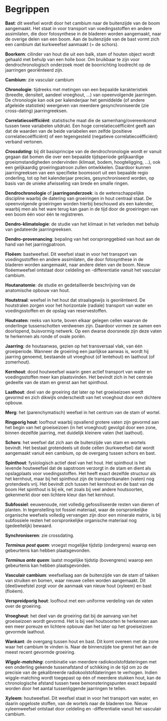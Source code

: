 # **Begrippen** {-}


**Bast**: dit weefsel wordt door het cambium naar de buitenzijde van de boom aangemaakt. Het staat in voor transport van voedingsstoffen en andere assimilaten, die door fotosynthese in de bladeren worden aangemaakt, naar de overige delen van een boom. Aan de buitenzijde van de bast vormt zich een cambium dat kurkweefsel aanmaakt (= de schors).

**Boorkern**: cilinder van hout die uit een balk, stam of houten object wordt gehaald met behulp van een holle boor. Om bruikbaar te zijn voor dendrochronologisch onderzoek moet de boorrichting loodrecht op de jaarringen georiënteerd zijn.

**Cambium**: zie vasculair cambium

**Chronologie**: tijdreeks met metingen van een bepaalde karakteristiek (breedte, densiteit, aandeel vroeghout, …) van opeenvolgende jaarringen. De chronologie kan ook per kalenderjaar het gemiddelde (of andere afgeleide statistiek) weergeven van meerdere gesynchroniseerde (zie cross-dating) jaarringreeksen.

**Correlatiecoëfficiënt**: statistische maat die de samenhang/overeenkomst tussen twee variabelen uitdrukt. Een hoge correlatiecoëfficiënt geeft aan dat de waarden van de beide variabelen een zelfde (positieve correlatiecoëfficiënt) of een tegengesteld (negatieve correlatiecoëfficiënt) verband vertonen.

***Crossdating***: bij dit basisprincipe van de dendrochronologie wordt er vanuit gegaan dat bomen die over een bepaalde tijdsperiode gelijkaardige groeiomstandigheden ondervinden (klimaat, bodem, hoogteligging, …), ook een gelijkaardig groeiringpatroon zullen ontwikkelen. Daardoor kunnen jaarringreeksen van een specifieke boomsoort uit een bepaalde regio onderling, tot op het kalenderjaar precies, gesynchroniseerd worden, op basis van de unieke afwisseling van brede en smalle ringen.

**Dendrochronologie** of **jaarringonderzoek**: is de wetenschappelijke discipline waarbij de datering van groeiringen in hout centraal staat. De opeenvolgende groeiringen worden hierbij beschouwd als een kalender, waarbij men als het ware terug kan gaan in de tijd door de groeiringen van een boom één voor één te registreren.

**Dendro-klimatologie**: de studie van het klimaat in het verleden met behulp van gedateerde jaarringreeksen.

**Dendro-provenancing**: bepaling van het oorspronggebied van hout aan de hand van het jaarringpatroon. 

**Floëem**: bastweefsel. Dit weefsel staat in voor het transport van voedingsstoffen en andere assimilaten, die door fotosynthese in de bladeren worden aangemaakt, naar andere delen van de boom. Nieuw floëemweefsel ontstaat door celdeling en -differentiatie vanuit het vasculair cambium.

**Houtanatomie**: de studie en gedetailleerde beschrijving van de anatomische opbouw van hout.

**Houtstraal**: weefsel in het hout dat straalsgewijs is georiënteerd. De houtstralen zorgen voor het horizontale (radiale) transport van water en voedingsstoffen en de opslag van reservestoffen.

**Houtvaten**: reeks van korte, boven elkaar gelegen cellen waarvan de onderlinge tussenschotten verdwenen zijn. Daardoor vormen ze samen een doorlopend, buisvormig netwerk. Op een dwarse doorsnede zijn deze vaten te herkennen als ronde of ovale poriën.

**Jaarring**: de houtaanwas, gezien op het transversaal vlak, van één groeiperiode. Wanneer de groeiring een jaarlijkse aanwas is, wordt hij jaarring genoemd, bestaande uit vroeghout (of lentehout) en laathout (of zomerhout).

**Kernhout**: dood houtweefsel waarin geen actief transport van water en voedingsstoffen meer kan plaatsvinden. Het bevindt zich in het centrale gedeelte van de stam en grenst aan het spinthout.

**Laathout**: deel van de groeiring dat later op het groeiseizoen wordt gevormd en zich dikwijls onderscheidt van het vroeghout door een dichtere opbouw.

**Merg**: het (parenchymatisch) weefsel in het centrum van de stam of wortel.

**Ringporig hout**: loofhout waarbij opvallend grotere vaten zijn gevormd aan het begin van het groeiseizoen (in het vroeghout) gevolgd door een zone, binnen dezelfde jaarring, met duidelijk kleinere vaten (het laathout).

**Schors**: het weefsel dat zich aan de buitenzijde van stam en wortels bevindt. Het bestaat grotendeels uit dode cellen (kurkweefsel) dat wordt aangemaakt vanuit een cambium, op de overgang tussen schors en bast.

**Spinthout**: fysiologisch actief deel van het hout. Het spinthout is het levende houtweefsel dat de sapstroom verzorgt in de stam en dient als opslagplaats voor voedingsstoffen. Het heeft exact dezelfde structuur als het kernhout, maar bij het spinthout zijn de transportkanalen (vaten) nog grotendeels vrij. Het bevindt zich tussen het kernhout en de bast van de boom Het spinthout is bij eik, net zoals bij veel andere houtsoorten, gekenmerkt door een lichtere kleur dan het kernhout.

**Subfossiel**: eeuwenoude, niet volledig gefossiliseerde resten van dieren of planten. In tegenstelling tot fossiel materiaal, waar de oorspronkelijke organische weefsels volledig vervangen zijn door een minerale matrix, is bij subfossiele resten het oorspronkelijke organische materiaal nog (gedeeltelijk) bewaard.

**Synchroniseren**: zie crossdating.

***Terminus post quem***: vroegst mogelijke tijdstip (ondergrens) waarop een gebeurtenis kan hebben plaatsgevonden.

***Terminus ante quem***: laatst mogelijke tijdstip (bovengrens) waarop een gebeurtenis kan hebben plaatsgevonden.

**Vasculair cambium**: weefsellaag aan de buitenzijde van de stam of takken van struiken en bomen, waar nieuwe cellen worden aangemaakt. Dit (deel)weefstel zorgt voor de aanmaak van nieuw hout (xyleem) en bast (floëem).

**Verspreidporig hout**: loofhout met een uniforme verdeling van de vaten over de groeiring.

**Vroeghout**: het deel van de groeiring dat bij de aanvang van het groeiseizoen wordt gevormd. Het is bij veel houtsoorten te herkennen aan een meer poreuze en lichtere opbouw dan het later op het groeiseizoen gevormde laathout.

**Wankant**: de overgang tussen hout en bast. Dit komt overeen met de zone waar het cambium te vinden is. Naar de binnenzijde toe grenst het aan de meest recent gevormde groeiring.

***Wiggle-matching***: combinatie van meerdere radiokoolstofdateringen met een onderling gekende tussenafstand of schikking in de tijd om zo de precisie van de gekalibreerde radiokoolstofdateringen te verhogen. Indien wiggle-matching wordt toegepast op één of meerdere stukken hout, kan de chronologische afstand tussen twee bemonsteringspunten exact bepaald worden door het aantal tussenliggende jaarringen te tellen.

**Xyleem**: houtweefsel. Dit weefsel staat in voor het transport van water, en daarin opgeloste stoffen, van de wortels naar de bladeren toe. Nieuw xyleemweefsel ontstaat door celdeling en -differentiatie vanuit het vasculair cambium.
